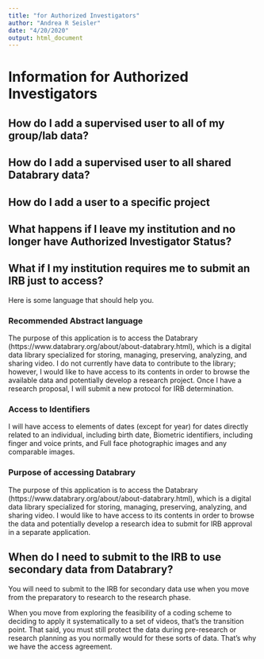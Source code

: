 ```yaml
---
title: "for Authorized Investigators"
author: "Andrea R Seisler"
date: "4/20/2020"
output: html_document
---
```


# Information for Authorized Investigators

## How do I add a supervised user to all of my group/lab data?  

## How do I add a supervised user to all shared Databrary data?  

## How do I add a user to a specific project  

## What happens if I leave my institution and no longer have Authorized Investigator Status?  

## What if I my institution requires me to submit an IRB just to access?    

Here is some language that should help you.  

### Recommended Abstract language  

The purpose of this application is to access the Databrary
(https://www.databrary.org/about/about-databrary.html), which is a digital data library specialized
for storing, managing, preserving, analyzing, and sharing video.
I do not currently have data to contribute to the library; however, I would like to have access to its
contents in order to browse the available data and potentially develop a research project. Once I have
a research proposal, I will submit a new protocol for IRB determination.  

### Access to Identifiers  

I will have access to  elements of dates (except for year) for dates directly related to an individual, including birth date,  Biometric identifiers, including finger and voice prints, and
 Full face photographic images and any comparable images.  
 
### Purpose of accessing Databrary  
The purpose of this application is to access the Databrary
(https://www.databrary.org/about/about-databrary.html), which is a digital data library specialized
for storing, managing, preserving, analyzing, and sharing video. I would like to have access to its
contents in order to browse the data and potentially develop a research idea to submit for IRB
approval in a separate application.

## When do I need to submit to the IRB to use secondary data from Databrary?  

You will need to submit to the IRB for secondary data use when you move from the preparatory to  research to the research phase. 

When you move from exploring the feasibility of a coding scheme to deciding to apply it systematically to a set of videos, that’s the transition point. That said, you must still protect the data during pre-research or research planning as you normally would for these sorts of data. That’s why we have the access agreement.
    
